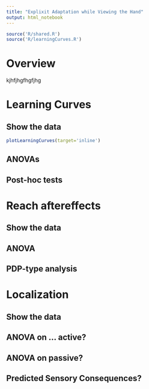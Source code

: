 ```yaml
---
title: "Explixit Adaptation while Viewing the Hand"
output: html_notebook
---
```


```r
source('R/shared.R')
source('R/learningCurves.R')
```


# Overview

kjhfjhgfhgfjhg

# Learning Curves

## Show the data

```r
plotLearningCurves(target='inline')
```


## ANOVAs

## Post-hoc tests

# Reach aftereffects

## Show the data

## ANOVA

## PDP-type analysis

# Localization

## Show the data

## ANOVA on ... active?

## ANOVA on passive?

## Predicted Sensory Consequences?
